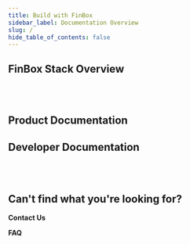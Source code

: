 ```yaml
---
title: Build with FinBox
sidebar_label: Documentation Overview
slug: /
hide_table_of_contents: false
---
```



## FinBox Stack Overview

<div class="row">

<div class="col">
    <RedisCard 
      title="What is the FinBox Stack?" 
      img="/img/EmbeddedFinance.svg"
      description="An overview of the FinBox Credit Stack" 
      page="/finbox-overview/"
        />
</div>

<div class="col"><br></br></div>
</div>

## Product Documentation

<div class="row">

<div class="col">
    <RedisCard 
        title="What can you build?" 
        img="/img/BankConnect.svg"
        description="See the various digital credit strategies that you can adopt" 
        page="/bank-connect/"
        />
</div>

<div class="col">
  <RedisCard
    title="Building Blocks"
    img="/img/EmbeddedFinance.svg"
    description="A primer on digital lending and its components"
    page="/embedded-finance/"
  />
</div>

</div>



<div class="row">

<div class="col">
  <RedisCard
    title="Product suite"
    img="/img/EmbeddedFinance.svg"
    description="Introduction to our products and their features"
    page="/embedded-finance/"
  />
</div>

<div class="col">
    <RedisCard 
        title="Integrations" 
        img = "/img/collectx.svg"
        description="Supported Platforms, banks, lenders, and integrations" 
        page="/create/azure"
        />
</div>

 </div>


<div class="row">

<div class="col">
    <RedisCard 
        title="Whats the right strategy for you?" 
        img="/img/BankConnect.svg"
        description="Pick the right digital credit program for your organization" 
        page="/bank-connect/"
        />
</div>

<div class="col">
    <RedisCard 
        title="Product Manager's checklist" 
        img="/img/BankConnect.svg"
        description="The end-to-end process of going live with FinBox Credit Stack" 
        page="/bank-connect/"
        />
</div>

</div>

## Developer Documentation


<div class="row">

<div class="col">
  <RedisCard
    title="Get-Started"
    img="/img/EmbeddedFinance.svg"
    description="Everything you need to get started with integrating our stack"
    page="/embedded-finance/"
  />
</div>

<div class="col">
  <RedisCard
    title="Go-live checklist"
    img="/img/DeviceConnect.svg"
    description="Everything you need to do to go live with your digital credit program"
    page="/device-connect/"
  />
</div>
</div>

<div class="row">



<div class="col">
  <RedisCard
    title="Developer Documentation"
    img="/img/DeviceConnect.svg"
    description="Leverage device data to build advanced underwriting models"
    page="/device-connect/"
  />
</div>

<div class="col">
<br></br>
</div>

</div>


## Can't find what you're looking for?

**Contact Us**

**FAQ**